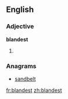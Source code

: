 ==English==

===Adjective===
'''blandest'''

# {{superlative of|bland}}

===Anagrams===
* [[sandbelt#English|sandbelt]]

[[fr:blandest]]
[[zh:blandest]]
